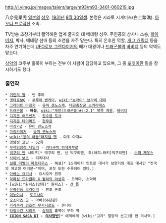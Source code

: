 http://i.yimg.jp/images/talent/large/m93/m93-3401-060219.jpg

八奈見乗児 [[일본]]의 [[성우]]. [[1931년]] [[8월 30일]]생. 본명은 시라토 시게미츠(白土繁満). [[아오니 프로덕션]] 소속.

TV방송 초창기부터 활약해온 업계 굴지의 대 베테랑 성우. 주인공의 상사나 스승, [[할아버지]], 박사, 베테랑 선배 등의 조연을 자주 맡는다. 특히 온후한 역할, [[개그 캐릭터]] 등을 자주 연기하는데 [[UFO로보 그렌다이저]]의 베가 대왕이나 [[드래곤볼]]의 [[바비디]] 등의 악역도 맡는다.

[[삼악]]의 코주부 홀쭉이 부하는 전부 이 사람이 담당하고 있으며, 그 중 [[포칫]]이란 말을 창시하기도 했다.

=== 출연작 ===
 * [[거인의 별]] - 반 추타
 * [[겟타로보G]] - [[쿠루마 벤케이]], [[wiki:"브라이" 브라이 대제]]
 * [[그레이트 마징가]] - [[유미 겐노스케]], [[대곤충장군 스카라베스]]
 * [[드래곤볼]] - '''해설''', [[wiki:"계왕(드래곤볼)#s-2.1" 북쪽 계왕]], [[바비디]]
 * [[디지몬 어드벤처]] - [[흰수염 도사]]
 * [[디지몬 테이머즈]] - [[현무몬]]
 * [[마징가Z]] - [[유미 겐노스케]]
 * [[마징카이저]] - [[유미 겐노스케]]
 * [[wiki:"용의 아들"매지컬 햇]] - 다우 아저씨
 * [[명탐정 코난]] - 52화 
 * [[무책임함장 테일러]] - [[키타구치 히데자부로]]
 * [[빅쿠리 맨]] 시리즈[* 빅쿠리 맨, 신 빅쿠리맨, 축(해피☆러키)빅쿠리맨] - [[수퍼 제우스]]
 * [[사이버 보츠]] - 지옥대사
 * [[실황 떠벌이 파로디우스]] - 해설[* 1스테이지 인트로 대사가 보얏키의 대표 대사인 "전국의 여고생 여러분~"이며, 포칫 또한 수록되어 있다.]
 * [[아빠는 요리사]] - 요시오카 원장
 * [[악마성 드라큘라 X 월하의 야상곡]] - 코악마, 소악마
 * [wiki:"원피스(만화)" 원피스] - [[간 폴]]
 * [[은하선풍 브라이거]] - 판초 폰초
 * [[이누야샤]] - [[토토사이]]
 * [[오소마츠 군]] - 아빠(66년판) 
 * [[카라쿠리 검호전 무사시로드]] - 겐나이
 * [[타임보칸 시리즈]] - [[삼악]]의 홀쭉이 부하 역
 * '''[[IXION SAGA DT]] - [[의사양반]]'''[* 에렉에게 [wiki:"고자" 절망적 선고]를 한 의사역.]
